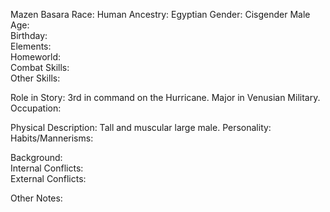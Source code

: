 Mazen Basara
Race:		Human
Ancestry:		Egyptian
Gender:		Cisgender Male
Age:		
Birthday:		
Elements:		
Homeworld:		
Combat Skills:		
Other Skills:		
     	
Role in Story:		3rd in command on the Hurricane. Major in Venusian Military.
Occupation:		
     	
Physical Description:		Tall and muscular large male.
Personality:		
Habits/Mannerisms:		
      	
Background:		
Internal Conflicts:		
External Conflicts:	 	
      	
Other Notes:		

